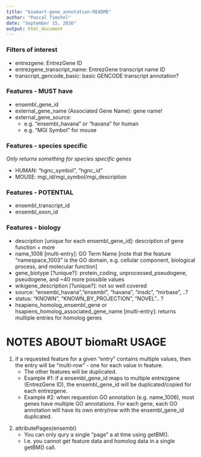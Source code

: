 ```yaml
---
title: "biomart-gene_annotation-README"
author: "Pascal Timshel"
date: "September 15, 2016"
output: html_document
---
```


### Filters of interest
- entrezgene: EntrezGene ID
- entrezgene_transcript_name: EntrezGene transcript name ID
- transcript_gencode_basic: basic GENCODE transcript annotation?

### Features - MUST have
- ensembl_gene_id
- external_gene_name (Associated Gene Name): gene name!
- external_gene_source:
    + e.g. "ensembl_havana" or "havana" for human
    + e.g. "MGI Symbol" for mouse

### Features - species specific 
*Only returns something for species specific genes*

- HUMAN: "hgnc_symbol", "hgnc_id"
- MOUSE: mgi_id/mgi_symbol/mgi_description

### Features - POTENTIAL
- ensembl_transcript_id
- ensembl_exon_id

### Features - biology
- description [unique for each ensembl_gene_id]: description of gene function + more
- name_1006 [multi-entry]: GO Term Name [note that the feature "namespace_1003" is the GO domain, e.g. cellular component, biological process, and molecular function]
- gene_biotype [?unique?]: protein_coding, unprocessed_pseudogene, pseudogene, and ~40 more possible values
- wikigene_description [?unique?]: not so well covered
- source: "ensembl_havana","ensembl", "havana", "insdc", "mirbase", ..?
- status:  "KNOWN", "KNOWN_BY_PROJECTION", "NOVEL".. ?
- hsapiens_homolog_ensembl_gene or hsapiens_homolog_associated_gene_name [multi-entry]: returns multiple entries for homolog genes


# NOTES ABOUT biomaRt USAGE

1. if a requested feature for a given "entry" contains multiple values, then the entry will be "multi-row" - one for each value in feature. 
     + The other features will be duplicated.
     + Example #1: if a ensembl_gene_id maps to multiple entrezgene (EntrezGene ID), the ensembl_gene_id will be duplicated/copied for each entrezgene.
    + Example #2: when requestion GO annotation (e.g. name_1006), most genes have multiple GO annotations. For each gene, each GO annotation will have its own entry/row with the ensembl_gene_id duplicated.
2) attributePages(ensembl) 
    + You can only qury a single "page" a at time using getBM(). 
    + I.e. you cannot get feature data and homolog data in a single getBM() call.

